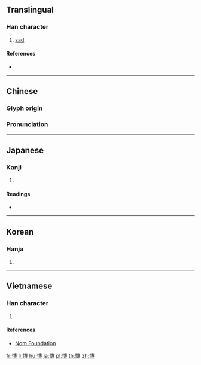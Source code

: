 ==Translingual==

===Han character===
{{Han char|rn=61|rad=心|as=11|sn=14|four=95043|canj=PJII|ids=⿰忄專}}

# [[sad]]

====References====
* {{Han ref|kx=0400.050|dkj=11137|dj=0740.010|hdz=42345.020|uh=6171|ud=24945|bh=E1C6|bd=57798}}

----

==Chinese==
{{zh-forms}}

===Glyph origin===
{{Han etym}}

===Pronunciation===
{{zh-pron
|m=tuán
|c=tyun4
|mc=y
|oc=y
|ma=
|cat=a
}}

----

==Japanese==

===Kanji===
{{ja-kanji|grade=|rs=心11}}

# {{defn|lang=ja|sort=心11}}

====Readings====
* {{ja-readings|on=[[たん]] (tan), [[だん]] (dan), [[せん]] (sen)|kun=[[うれえる]] (ureeru)}}

----

==Korean==

===Hanja===
{{ko-hanja|hangeul=단|eumhun=|rv=dan|mr=tan|y=tan}}

# {{defn|lang=ko|sort=心11}}

----

==Vietnamese==

===Han character===
{{vi-readings|rs=心11|hanviet=huệ}}

# {{defn|lang=vi|sort=心11}}

====References====
* [http://nomfoundation.org/common/nom_details.php?codepoint=6171 Nom Foundation]

[[fr:慱]]
[[li:慱]]
[[hu:慱]]
[[ja:慱]]
[[pl:慱]]
[[th:慱]]
[[zh:慱]]